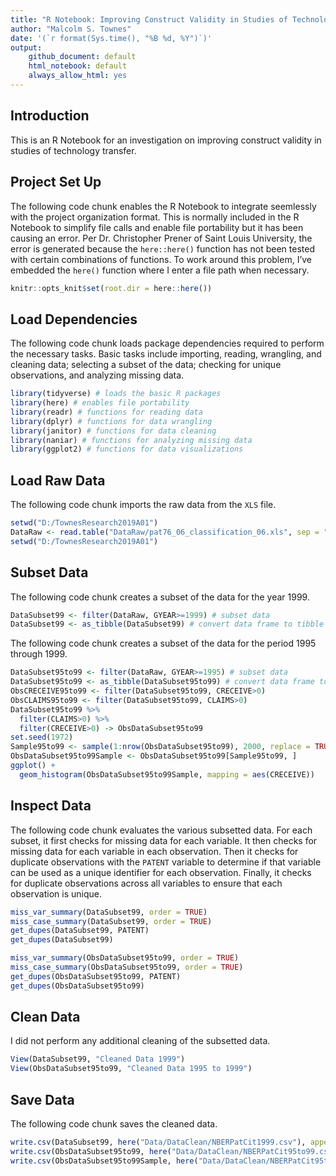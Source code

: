 ```yaml
---
title: "R Notebook: Improving Construct Validity in Studies of Technology Transfer"
author: "Malcolm S. Townes"
date: '(`r format(Sys.time(), "%B %d, %Y")`)'
output: 
    github_document: default
    html_notebook: default
    always_allow_html: yes
---
```


## Introduction
This is an R Notebook for an investigation on improving construct validity in studies of technology transfer.

## Project Set Up
The following code chunk enables the R Notebook to integrate seemlessly with the project organization format. This is normally included in the R Notebook to simplify file calls and enable file portability but it has been causing an error. Per Dr. Christopher Prener of Saint Louis University, the error is generated because the `here::here()` function has not been tested with certain combinations of functions. To work around this problem, I've embedded the `here()` function where I enter a file path when necessary.

```r
knitr::opts_knit$set(root.dir = here::here())
```

## Load Dependencies
The following code chunk loads package dependencies required to perform the necessary tasks. Basic tasks include importing, reading, wrangling, and cleaning data; selecting a subset of the data; checking for unique observations, and analyzing missing data. 
```r
library(tidyverse) # loads the basic R packages
library(here) # enables file portability
library(readr) # functions for reading data
library(dplyr) # functions for data wrangling
library(janitor) # functions for data cleaning
library(naniar) # functions for analyzing missing data
library(ggplot2) # functions for data visualizations
```

## Load Raw Data
The following code chunk imports the raw data from the `XLS` file.
```r
setwd("D:/TownesResearch2019A01")
DataRaw <- read.table("DataRaw/pat76_06_classification_06.xls", sep = ",", header = TRUE, fill = TRUE, dec = ".") # import raw data
setwd("D:/TownesResearch2019A01")
```

## Subset Data
The following code chunk creates a subset of the data for the year 1999.
```r
DataSubset99 <- filter(DataRaw, GYEAR>=1999) # subset data
DataSubset99 <- as_tibble(DataSubset99) # convert data frame to tibble
```

The following code chunk creates a subset of the data for the period 1995 through 1999.
```r
DataSubset95to99 <- filter(DataRaw, GYEAR>=1995) # subset data
DataSubset95to99 <- as_tibble(DataSubset95to99) # convert data frame to tibble
ObsCRECEIVE95to99 <- filter(DataSubset95to99, CRECEIVE>0)
ObsCLAIMS95to99 <- filter(DataSubset95to99, CLAIMS>0)
DataSubset95to99 %>%
  filter(CLAIMS>0) %>%
  filter(CRECEIVE>0) -> ObsDataSubset95to99
set.seed(1972)
Sample95to99 <- sample(1:nrow(ObsDataSubset95to99), 2000, replace = TRUE, prob = NULL)
ObsDataSubset95to99Sample <- ObsDataSubset95to99[Sample95to99, ]
ggplot() +
  geom_histogram(ObsDataSubset95to99Sample, mapping = aes(CRECEIVE))
```


## Inspect Data
The following code chunk evaluates the various subsetted data.  For each subset, it first checks for missing data for each variable.  It then checks for missing data for each variable in each observation.  Then it checks for duplicate observations with the `PATENT` variable to determine if that variable can be used as a unique identifier for each observation.  Finally, it checks for duplicate observations across all variables to ensure that each observation is unique.
```r
miss_var_summary(DataSubset99, order = TRUE)
miss_case_summary(DataSubset99, order = TRUE)
get_dupes(DataSubset99, PATENT)
get_dupes(DataSubset99)
```

```r
miss_var_summary(ObsDataSubset95to99, order = TRUE)
miss_case_summary(ObsDataSubset95to99, order = TRUE)
get_dupes(ObsDataSubset95to99, PATENT)
get_dupes(ObsDataSubset95to99)
```



## Clean Data
I did not perform any additional cleaning of the subsetted data.
```r
View(DataSubset99, "Cleaned Data 1999")
View(ObsDataSubset95to99, "Cleaned Data 1995 to 1999")
```

## Save Data
The following code chunk saves the cleaned data.
```r
write.csv(DataSubset99, here("Data/DataClean/NBERPatCit1999.csv"), append = FALSE)
write.csv(ObsDataSubset95to99, here("Data/DataClean/NBERPatCit95to99.csv"), append = FALSE)
write.csv(ObsDataSubset95to99Sample, here("Data/DataClean/NBERPatCit95to99Sample.csv"), append = FALSE)
```


